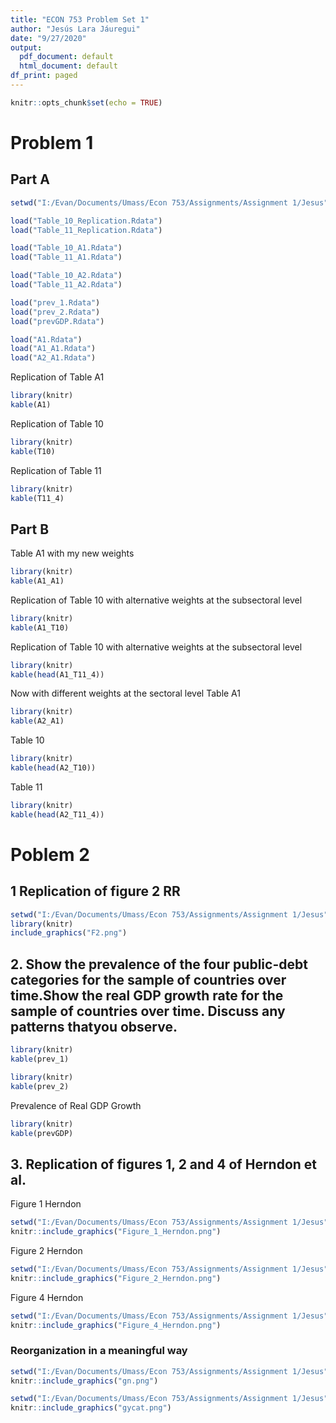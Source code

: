 ```yaml
---
title: "ECON 753 Problem Set 1"
author: "Jesús Lara Jáuregui"
date: "9/27/2020"
output:
  pdf_document: default
  html_document: default
df_print: paged
---
```


```r
knitr::opts_chunk$set(echo = TRUE)
```

# Problem 1
## Part A

``` r
setwd("I:/Evan/Documents/Umass/Econ 753/Assignments/Assignment 1/Jesus")

load("Table_10_Replication.Rdata")
load("Table_11_Replication.Rdata")

load("Table_10_A1.Rdata")
load("Table_11_A1.Rdata")

load("Table_10_A2.Rdata")
load("Table_11_A2.Rdata")

load("prev_1.Rdata")
load("prev_2.Rdata")
load("prevGDP.Rdata")

load("A1.Rdata")
load("A1_A1.Rdata")
load("A2_A1.Rdata")
```

Replication of Table A1

```r
library(knitr)
kable(A1)
```

Replication of Table 10

```r
library(knitr)
kable(T10)
```

Replication of Table 11

```r
library(knitr)
kable(T11_4)
```

## Part B

Table A1 with my new weights

```r
library(knitr)
kable(A1_A1)
```

Replication of Table 10 with alternative weights at the subsectoral level 

```r
library(knitr)
kable(A1_T10)
```

Replication of Table 10 with alternative weights at the subsectoral level 

```r
library(knitr)
kable(head(A1_T11_4))
```


Now with different weights at the sectoral level
Table A1

```r
library(knitr)
kable(A2_A1)
```
Table 10 


```r
library(knitr)
kable(head(A2_T10))
```

Table 11

```r
library(knitr)
kable(head(A2_T11_4))
```


# Poblem 2

## 1 Replication of figure 2 RR

```r
setwd("I:/Evan/Documents/Umass/Econ 753/Assignments/Assignment 1/Jesus")
library(knitr)
include_graphics("F2.png")
```

## 2. Show the prevalence of the four public-debt categories for the sample of countries over time.Show the real GDP growth rate for the sample of countries over time. Discuss any patterns thatyou observe. 

```r
library(knitr)
kable(prev_1)
```

```r
library(knitr)
kable(prev_2)
```

Prevalence of Real GDP Growth


```r
library(knitr)
kable(prevGDP)
```



## 3. Replication of figures 1, 2 and 4 of Herndon et al. 

Figure 1 Herndon
```r
setwd("I:/Evan/Documents/Umass/Econ 753/Assignments/Assignment 1/Jesus")
knitr::include_graphics("Figure_1_Herndon.png")
```

Figure 2 Herndon

```r
setwd("I:/Evan/Documents/Umass/Econ 753/Assignments/Assignment 1/Jesus")
knitr::include_graphics("Figure_2_Herndon.png")
```

Figure 4 Herndon

```r
setwd("I:/Evan/Documents/Umass/Econ 753/Assignments/Assignment 1/Jesus")
knitr::include_graphics("Figure_4_Herndon.png")
```

### Reorganization in a meaningful way

```r
setwd("I:/Evan/Documents/Umass/Econ 753/Assignments/Assignment 1/Jesus")
knitr::include_graphics("gn.png")
```

```r
setwd("I:/Evan/Documents/Umass/Econ 753/Assignments/Assignment 1/Jesus")
knitr::include_graphics("gycat.png")
```
